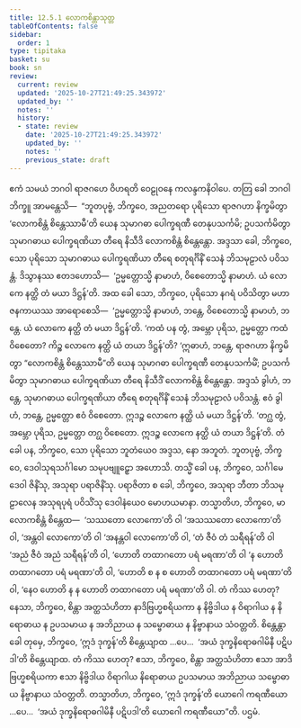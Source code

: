 ```yaml
---
title: 12.5.1 လောကစိန္တာသုတ္တ
tableOfContents: false
sidebar:
  order: 1
type: tipitaka
basket: su
book: sn
review:
  current: review
  updated: '2025-10-27T21:49:25.343972'
  updated_by: ''
  notes: ''
  history:
  - state: review
    date: '2025-10-27T21:49:25.343972'
    updated_by: ''
    notes: ''
    previous_state: draft
---
```



<ReviewStatus review={frontmatter.review} showDetails={true} />

<HypothesisAnnotation frontmatter={frontmatter} />

<DynamicBreadcrumb />

<Division number="1111" book="sn" e="ch" v="18" p="446">

<Paragraph number="2355" book="sn">
ဧကံ သမယံ ဘဂဝါ ရာဇဂဟေ ဝိဟရတိ ဝေဠုဝနေ ကလန္ဒကနိဝါပေ. တတြ ခေါ ဘဂဝါ ဘိက္ခူ အာမန္တေသိ—  “ဘူတပုဗ္ဗံ, ဘိက္ခဝေ, အညတရော ပုရိသော ရာဇဂဟာ နိက္ခမိတွာ ‘လောကစိန္တံ စိန္တေဿာမီ’တိ ယေန သုမာဂဓာ ပေါက္ခရဏီ တေနုပသင်္ကမိ; ဥပသင်္ကမိတွာ သုမာဂဓာယ ပေါက္ခရဏိယာ တီရေ နိသီဒိ လောကစိန္တံ စိန္တေန္တော. အဒ္ဒသာ ခေါ, ဘိက္ခဝေ, သော ပုရိသော သုမာဂဓာယ ပေါက္ခရဏိယာ တီရေ စတုရင်္ဂိနိံ သေနံ ဘိသမုဠာလံ ပဝိသန္တံ. ဒိသွာနဿ ဧတဒဟောသိ—  ‘ဥမ္မတ္တောသ္မိ နာမာဟံ, ဝိစေတောသ္မိ နာမာဟံ. ယံ လောကေ နတ္ထိ တံ မယာ ဒိဋ္ဌန်’တိ.
</Paragraph>

<Paragraph number="2356" book="sn">
အထ ခေါ သော, ဘိက္ခဝေ, ပုရိသော နဂရံ ပဝိသိတွာ မဟာဇနကာယဿ အာရောစေသိ—  ‘ဥမ္မတ္တောသ္မိ နာမာဟံ, ဘန္တေ, ဝိစေတောသ္မိ နာမာဟံ, ဘန္တေ. ယံ လောကေ နတ္ထိ တံ မယာ ဒိဋ္ဌန်’တိ. ‘ကထံ ပန တွံ, အမ္ဘော ပုရိသ, ဥမ္မတ္တော ကထံ ဝိစေတော? ကိဉ္စ လောကေ နတ္ထိ ယံ တယာ ဒိဋ္ဌန်’တိ? ‘ဣဓာဟံ, ဘန္တေ, ရာဇဂဟာ နိက္ခမိတွာ “လောကစိန္တံ စိန္တေဿာမီ”တိ ယေန သုမာဂဓာ ပေါက္ခရဏီ တေနုပသင်္ကမိံ; ဥပသင်္ကမိတွာ သုမာဂဓာယ ပေါက္ခရဏိယာ တီရေ နိသီဒိံ လောကစိန္တံ စိန္တေန္တော. အဒ္ဒသံ ခွါဟံ, ဘန္တေ, သုမာဂဓာယ ပေါက္ခရဏိယာ တီရေ စတုရင်္ဂိနိံ သေနံ ဘိသမုဠာလံ ပဝိသန္တံ. ဧဝံ ခွါဟံ, ဘန္တေ, ဥမ္မတ္တော ဧဝံ ဝိစေတော. ဣဒဉ္စ လောကေ နတ္ထိ ယံ မယာ ဒိဋ္ဌန်’တိ. ‘တဂ္ဃ တွံ, အမ္ဘော ပုရိသ, ဥမ္မတ္တော တဂ္ဃ ဝိစေတော. ဣဒဉ္စ လောကေ နတ္ထိ ယံ တယာ ဒိဋ္ဌန်’တိ.
</Paragraph>

<Paragraph number="2357" book="sn">
တံ ခေါ ပန, ဘိက္ခဝေ, သော ပုရိသော ဘူတံယေဝ အဒ္ဒသ, နော အဘူတံ. ဘူတပုဗ္ဗံ, ဘိက္ခဝေ, ဒေဝါသုရသင်္ဂါမော သမုပဗျူဠှော အဟောသိ. တသ္မိံ ခေါ ပန, ဘိက္ခဝေ, သင်္ဂါမေ ဒေဝါ ဇိနိံသု, အသုရာ ပရာဇိနိံသု. ပရာဇိတာ စ ခေါ, ဘိက္ခဝေ, အသုရာ ဘီတာ ဘိသမုဠာလေန အသုရပုရံ ပဝိသိံသု ဒေဝါနံယေဝ မောဟယမာနာ.
</Paragraph>

<Paragraph number="2358" book="sn">
တသ္မာတိဟ, ဘိက္ခဝေ, မာ လောကစိန္တံ စိန္တေထ—  ‘သဿတော လောကော’တိ ဝါ ‘အသဿတော လောကော’တိ ဝါ, ‘အန္တဝါ လောကော’တိ ဝါ ‘အနန္တဝါ လောကော’တိ ဝါ, ‘တံ ဇီဝံ တံ သရီရန်’တိ ဝါ ‘အညံ ဇီဝံ အညံ သရီရန်’တိ ဝါ, ‘ဟောတိ တထာဂတော ပရံ မရဏာ’တိ ဝါ ‘န ဟောတိ တထာဂတော ပရံ မရဏာ’တိ ဝါ, ‘ဟောတိ စ န စ ဟောတိ တထာဂတော ပရံ မရဏာ’တိ ဝါ, ‘နေဝ ဟောတိ န န ဟောတိ တထာဂတော ပရံ မရဏာ’တိ ဝါ. တံ ကိဿ ဟေတု? နေသာ, ဘိက္ခဝေ, စိန္တာ အတ္ထသံဟိတာ နာဒိဗြဟ္မစရိယကာ န နိဗ္ဗိဒါယ န ဝိရာဂါယ န နိရောဓာယ န ဥပသမာယ န အဘိညာယ န သမ္ဗောဓာယ န နိဗ္ဗာနာယ သံဝတ္တတိ.
</Paragraph>

<Paragraph number="2359" book="sn">
စိန္တေန္တာ ခေါ တုမှေ, ဘိက္ခဝေ, ‘ဣဒံ ဒုက္ခန်’တိ စိန္တေယျာထ …ပေ…  ‘အယံ ဒုက္ခနိရောဓဂါမိနီ ပဋိပဒါ’တိ စိန္တေယျာထ. တံ ကိဿ ဟေတု? ဧသာ, ဘိက္ခဝေ, စိန္တာ အတ္ထသံဟိတာ ဧသာ အာဒိဗြဟ္မစရိယကာ ဧသာ နိဗ္ဗိဒါယ ဝိရာဂါယ နိရောဓာယ ဥပသမာယ အဘိညာယ သမ္ဗောဓာယ နိဗ္ဗာနာယ သံဝတ္တတိ.
</Paragraph>

<Paragraph number="2360" book="sn">
တသ္မာတိဟ, ဘိက္ခဝေ, ‘ဣဒံ ဒုက္ခန်’တိ ယောဂေါ ကရဏီယော …ပေ…  ‘အယံ ဒုက္ခနိရောဓဂါမိနီ ပဋိပဒါ’တိ ယောဂေါ ကရဏီယော”တိ.

</Paragraph>
</Division>

<Paragraph number="2361" type="center" book="sn">
ပဌမံ.
</Paragraph>